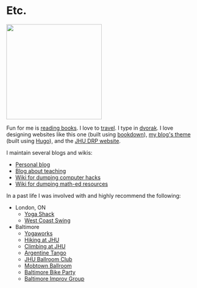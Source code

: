 # Etc.

[<img src="images/books.gif" width="250px" class="right" />](https://www.gocomics.com/sarahs-scribbles/2014/1/17)
  
Fun for me is [reading books]. I love to [travel]. I type in [dvorak].
I love designing websites like this one (built using [bookdown]), [my blog\'s theme]
(built using [Hugo]), and the [JHU DRP website].

I maintain several blogs and wikis:

- [Personal blog]
- [Blog about teaching]
- [Wiki for dumping computer hacks]
- [Wiki for dumping math-ed resources]

In a past life I was involved with and highly recommend the following:

-   London, ON
    -   [Yoga Shack]
    -   [West Coast Swing]

-   Baltimore
    -   [Yogaworks]
    -   [Hiking at JHU]
    -   [Climbing at JHU]
    -   [Argentine Tango]
    -   [JHU Ballroom Club]
    -   [Mobtown Ballroom]
    -   [Baltimore Bike Party]
    -   [Baltimore Improv Group]

  [my blog\'s theme]: https://github.com/apurvnakade/HugoTheme
  [reading books]: ./blog/art/books/index.html
  [Personal blog]: ./blog
  [Blog about teaching]: https://notleftasanexercise.wordpress.com/
  [bookdown]: https://bookdown.org/
  [Hugo]: https://gohugo.io/
  [JHU DRP website]: http://www.math.jhu.edu/drp.html

  [Wiki for dumping math-ed resources]: https://www.notion.so/Math-Wiki-01783c0807aa4fa18d7d28a7f724fcde
  [Wiki for dumping computer hacks]: https://www.notion.so/Wiki-1b656cca9c964d79b932d4c76cc8ed7d
  [travel]: https://drive.google.com/open?id=1wpCR64gzKc7Zp8V-FIn43ANMA6QULjMS&usp=sharing
 
  [dvorak]: https://en.wikipedia.org/wiki/Dvorak_Simplified_Keyboard
 
  [Yoga Shack]: https://www.yogashack.ca/
  [West Coast Swing]: https://westcoastswinglondon.ca/
  [Yogaworks]: https://www.yogaworks.com/baltimore/
  [Hiking at JHU]: https://studentaffairs.jhu.edu/recreation/experiential-education/trips/
 
  [Climbing at JHU]: https://studentaffairs.jhu.edu/recreation/facilities/climbing-wall/
 
  [Argentine Tango]: http://www.tangoestanoche.com/
  [JHU Ballroom Club]: https://www.facebook.com/groups/jhuballroom/
 
  [Mobtown Ballroom]: https://mobtownballroom.com/
  [Baltimore Bike Party]: https://baltimorebikeparty.com/
 
  [Baltimore Improv Group]: http://www.bigimprov.org/